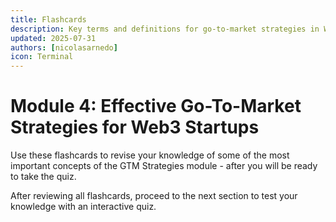 ```yaml
---
title: Flashcards
description: Key terms and definitions for go-to-market strategies in Web3
updated: 2025-07-31
authors: [nicolasarnedo]
icon: Terminal
---
```



# Module 4: Effective Go-To-Market Strategies for Web3 Startups

Use these flashcards to revise your knowledge of some of the most important concepts of the GTM Strategies module - after you will be ready to take the quiz.

<Flashcard flashcardSetId="go-to-market" quizUrl="/academy/codebase-entrepreneur-go-to-market/04-gtm-strategies/08-quiz" />

<div className="mt-8 p-4 border border-border rounded-lg bg-muted/30">
    <p className="text-sm text-muted-foreground flex items-center gap-2">
        <HelpCircle className="h-4 w-4" />
        <span>After reviewing all flashcards, proceed to the next section to test your knowledge with an interactive quiz.</span>
    </p>
</div>
